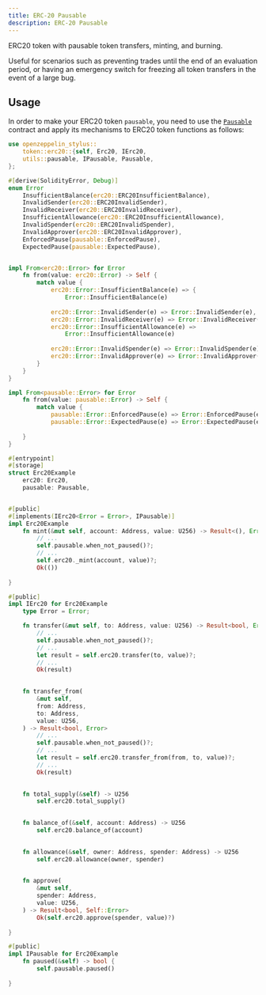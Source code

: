 ```yaml
---
title: ERC-20 Pausable
description: ERC-20 Pausable
---
```


ERC20 token with pausable token transfers, minting, and burning.

Useful for scenarios such as preventing trades until the end of an evaluation period, or having an emergency switch for freezing all token transfers in the event of a large bug.

## Usage

In order to make your ERC20 token `pausable`, you need to use the [`Pausable`](https://docs.rs/openzeppelin-stylus/0.3.0-rc.1/openzeppelin_stylus/utils/pausable/index.html) contract and apply its mechanisms to ERC20 token functions as follows:

```rust
use openzeppelin_stylus::
    token::erc20::{self, Erc20, IErc20,
    utils::pausable, IPausable, Pausable,
};

#[derive(SolidityError, Debug)]
enum Error 
    InsufficientBalance(erc20::ERC20InsufficientBalance),
    InvalidSender(erc20::ERC20InvalidSender),
    InvalidReceiver(erc20::ERC20InvalidReceiver),
    InsufficientAllowance(erc20::ERC20InsufficientAllowance),
    InvalidSpender(erc20::ERC20InvalidSpender),
    InvalidApprover(erc20::ERC20InvalidApprover),
    EnforcedPause(pausable::EnforcedPause),
    ExpectedPause(pausable::ExpectedPause),


impl From<erc20::Error> for Error 
    fn from(value: erc20::Error) -> Self {
        match value {
            erc20::Error::InsufficientBalance(e) => {
                Error::InsufficientBalance(e)
            
            erc20::Error::InvalidSender(e) => Error::InvalidSender(e),
            erc20::Error::InvalidReceiver(e) => Error::InvalidReceiver(e),
            erc20::Error::InsufficientAllowance(e) => 
                Error::InsufficientAllowance(e)
            
            erc20::Error::InvalidSpender(e) => Error::InvalidSpender(e),
            erc20::Error::InvalidApprover(e) => Error::InvalidApprover(e),
        }
    }
}

impl From<pausable::Error> for Error 
    fn from(value: pausable::Error) -> Self {
        match value {
            pausable::Error::EnforcedPause(e) => Error::EnforcedPause(e),
            pausable::Error::ExpectedPause(e) => Error::ExpectedPause(e),
        
    }
}

#[entrypoint]
#[storage]
struct Erc20Example 
    erc20: Erc20,
    pausable: Pausable,


#[public]
#[implements(IErc20<Error = Error>, IPausable)]
impl Erc20Example 
    fn mint(&mut self, account: Address, value: U256) -> Result<(), Error> {
        // ...
        self.pausable.when_not_paused()?;
        // ...
        self.erc20._mint(account, value)?;
        Ok(())
    
}

#[public]
impl IErc20 for Erc20Example 
    type Error = Error;

    fn transfer(&mut self, to: Address, value: U256) -> Result<bool, Error> {
        // ...
        self.pausable.when_not_paused()?;
        // ...
        let result = self.erc20.transfer(to, value)?;
        // ...
        Ok(result)
    

    fn transfer_from(
        &mut self,
        from: Address,
        to: Address,
        value: U256,
    ) -> Result<bool, Error> 
        // ...
        self.pausable.when_not_paused()?;
        // ...
        let result = self.erc20.transfer_from(from, to, value)?;
        // ...
        Ok(result)
    

    fn total_supply(&self) -> U256 
        self.erc20.total_supply()
    

    fn balance_of(&self, account: Address) -> U256 
        self.erc20.balance_of(account)
    

    fn allowance(&self, owner: Address, spender: Address) -> U256 
        self.erc20.allowance(owner, spender)
    

    fn approve(
        &mut self,
        spender: Address,
        value: U256,
    ) -> Result<bool, Self::Error> 
        Ok(self.erc20.approve(spender, value)?)
    
}

#[public]
impl IPausable for Erc20Example 
    fn paused(&self) -> bool {
        self.pausable.paused()
    
}
```
